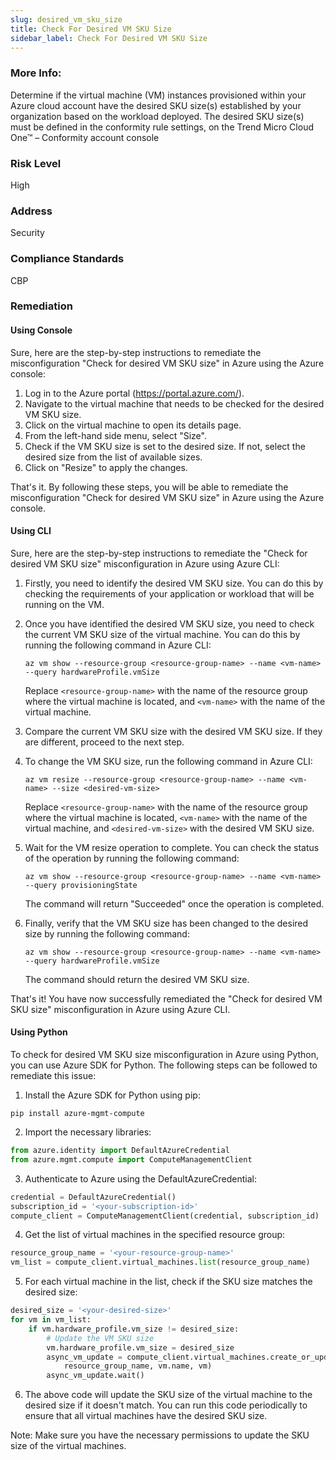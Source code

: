```yaml
---
slug: desired_vm_sku_size
title: Check For Desired VM SKU Size
sidebar_label: Check For Desired VM SKU Size
---
```


### More Info:

Determine if the virtual machine (VM) instances provisioned within your Azure cloud account have the desired SKU size(s) established by your organization based on the workload deployed. The desired SKU size(s) must be defined in the conformity rule settings, on the Trend Micro Cloud One™ – Conformity account console

### Risk Level

High

### Address

Security

### Compliance Standards

CBP
### Remediation

#### Using Console

Sure, here are the step-by-step instructions to remediate the misconfiguration "Check for desired VM SKU size" in Azure using the Azure console:

1. Log in to the Azure portal (https://portal.azure.com/).
2. Navigate to the virtual machine that needs to be checked for the desired VM SKU size.
3. Click on the virtual machine to open its details page.
4. From the left-hand side menu, select "Size".
5. Check if the VM SKU size is set to the desired size. If not, select the desired size from the list of available sizes.
6. Click on "Resize" to apply the changes.

That's it. By following these steps, you will be able to remediate the misconfiguration "Check for desired VM SKU size" in Azure using the Azure console.

#### Using CLI

Sure, here are the step-by-step instructions to remediate the "Check for desired VM SKU size" misconfiguration in Azure using Azure CLI:

1. Firstly, you need to identify the desired VM SKU size. You can do this by checking the requirements of your application or workload that will be running on the VM.

2. Once you have identified the desired VM SKU size, you need to check the current VM SKU size of the virtual machine. You can do this by running the following command in Azure CLI:

   `az vm show --resource-group <resource-group-name> --name <vm-name> --query hardwareProfile.vmSize`

   Replace `<resource-group-name>` with the name of the resource group where the virtual machine is located, and `<vm-name>` with the name of the virtual machine.

3. Compare the current VM SKU size with the desired VM SKU size. If they are different, proceed to the next step.

4. To change the VM SKU size, run the following command in Azure CLI:

   `az vm resize --resource-group <resource-group-name> --name <vm-name> --size <desired-vm-size>`

   Replace `<resource-group-name>` with the name of the resource group where the virtual machine is located, `<vm-name>` with the name of the virtual machine, and `<desired-vm-size>` with the desired VM SKU size.

5. Wait for the VM resize operation to complete. You can check the status of the operation by running the following command:

   `az vm show --resource-group <resource-group-name> --name <vm-name> --query provisioningState`

   The command will return "Succeeded" once the operation is completed.

6. Finally, verify that the VM SKU size has been changed to the desired size by running the following command:

   `az vm show --resource-group <resource-group-name> --name <vm-name> --query hardwareProfile.vmSize`

   The command should return the desired VM SKU size.

That's it! You have now successfully remediated the "Check for desired VM SKU size" misconfiguration in Azure using Azure CLI.

#### Using Python

To check for desired VM SKU size misconfiguration in Azure using Python, you can use Azure SDK for Python. The following steps can be followed to remediate this issue:

1. Install the Azure SDK for Python using pip:

```
pip install azure-mgmt-compute
```

2. Import the necessary libraries:

```python
from azure.identity import DefaultAzureCredential
from azure.mgmt.compute import ComputeManagementClient
```

3. Authenticate to Azure using the DefaultAzureCredential:

```python
credential = DefaultAzureCredential()
subscription_id = '<your-subscription-id>'
compute_client = ComputeManagementClient(credential, subscription_id)
```

4. Get the list of virtual machines in the specified resource group:

```python
resource_group_name = '<your-resource-group-name>'
vm_list = compute_client.virtual_machines.list(resource_group_name)
```

5. For each virtual machine in the list, check if the SKU size matches the desired size:

```python
desired_size = '<your-desired-size>'
for vm in vm_list:
    if vm.hardware_profile.vm_size != desired_size:
        # Update the VM SKU size
        vm.hardware_profile.vm_size = desired_size
        async_vm_update = compute_client.virtual_machines.create_or_update(
            resource_group_name, vm.name, vm)
        async_vm_update.wait()
```

6. The above code will update the SKU size of the virtual machine to the desired size if it doesn't match. You can run this code periodically to ensure that all virtual machines have the desired SKU size.

Note: Make sure you have the necessary permissions to update the SKU size of the virtual machines.



